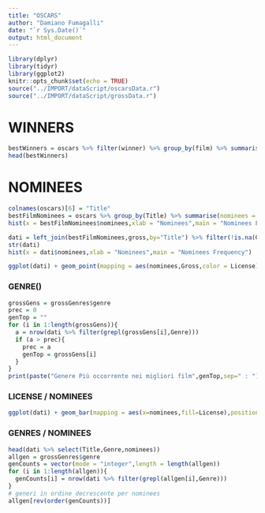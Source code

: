 ```yaml
---
title: "OSCARS"
author: "Damiano Fumagalli"
date: "`r Sys.Date()`"
output: html_document
---
```


```r
library(dplyr)
library(tidyr)
library(ggplot2)
knitr::opts_chunk$set(echo = TRUE)
source("../IMPORT/dataScript/oscarsData.r")
source("../IMPORT/dataScript/grossData.r")
```

# WINNERS

```r
bestWinners = oscars %>% filter(winner) %>% group_by(film) %>% summarise(nominees = n()) %>% arrange(desc(nominees))
head(bestWinners)
```

# NOMINEES

```r
colnames(oscars)[6] = "Title"
bestFilmNominees = oscars %>% group_by(Title) %>% summarise(nominees = n()) %>% arrange(desc(nominees))
hist(x = bestFilmNominees$nominees,xlab = "Nominees",main = "Nominees Frequency")
```

```r
dati = left_join(bestFilmNominees,gross,by="Title") %>% filter(!is.na(Gross))
str(dati)
hist(x = dati$nominees,xlab = "Nominees",main = "Nominees Frequency")

ggplot(dati) + geom_point(mapping = aes(nominees,Gross,color = License)) + scale_y_log10()
```

### GENRE()

```r
grossGens = grossGenres$genre
prec = 0
genTop = ""
for (i in 1:length(grossGens)){
  a = nrow(dati %>% filter(grepl(grossGens[i],Genre)))
  if (a > prec){
    prec = a
    genTop = grossGens[i]
  }
}
print(paste("Genere Più occorrente nei migliori film",genTop,sep=" : "))

```

### LICENSE / NOMINEES

```r
ggplot(dati) + geom_bar(mapping = aes(x=nominees,fill=License),position = "dodge")  + scale_fill_discrete(labels=c("Tutti","Over 10","Over 13","Over 17","NA"))
```

### GENRES / NOMINEES

```r
head(dati %>% select(Title,Genre,nominees))
allgen = grossGenres$genre
genCounts = vector(mode = "integer",length = length(allgen))
for (i in 1:length(allgen)){
  genCounts[i] = nrow(dati %>% filter(grepl(allgen[i],Genre)))
}
# generi in ordine decrescente per nominees
allgen[rev(order(genCounts))]
```
